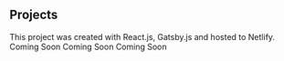 ## Projects

<ProjectCard title="My Portofolio" link="https://github.com/irakfouk" bg="linear-gradient(to right, #D4145A 0%, #FBB03B 100%)">
This project was created with React.js, Gatsby.js and hosted to Netlify.
</ProjectCard>

<ProjectCard title="Weather app" link="https://github.com/irakfouk" bg="linear-gradient(to right, #D4145A 0%, #FBB03B 100%)">
Coming Soon</ProjectCard>

<ProjectCard title="DotNet app" link="https://github.com/irakfouk" bg="linear-gradient(to right, #D4145A 0%, #FBB03B 100%)">
Coming Soon</ProjectCard>

<ProjectCard title="Eshop" link="https://github.com/irakfouk" bg="linear-gradient(to right, #D4145A 0%, #FBB03B 100%)">
Coming Soon</ProjectCard>